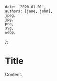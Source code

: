 
    date: '2020-01-01',
    authors: [jane, john],
    jpeg,
    jpg,
    png,
    svg,
    webp,
};

# Title

Content.

<Copytight />

